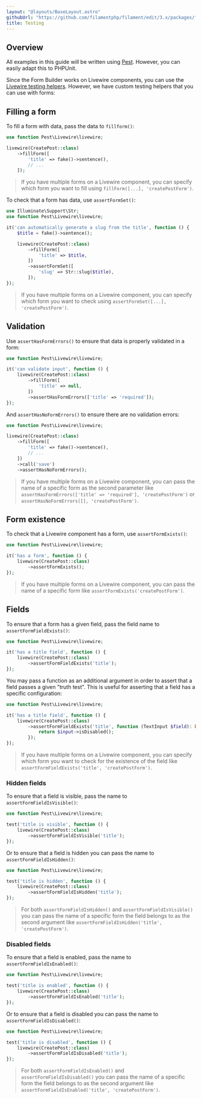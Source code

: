 ```yaml
---
layout: "@layouts/BaseLayout.astro"
githubUrl: "https://github.com/filamentphp/filament/edit/3.x/packages/forms/docs/09-testing.md"
title: Testing
---
```


## Overview

All examples in this guide will be written using [Pest](https://pestphp.com). However, you can easily adapt this to PHPUnit.

Since the Form Builder works on Livewire components, you can use the [Livewire testing helpers](https://livewire.laravel.com/docs/testing). However, we have custom testing helpers that you can use with forms:

## Filling a form

To fill a form with data, pass the data to `fillform()`:

```php
use function Pest\Livewire\livewire;

livewire(CreatePost::class)
    ->fillForm([
        'title' => fake()->sentence(),
        // ...
    ]);
```

> If you have multiple forms on a Livewire component, you can specify which form you want to fill using `fillForm([...], 'createPostForm')`.

To check that a form has data, use `assertFormSet()`:

```php
use Illuminate\Support\Str;
use function Pest\Livewire\livewire;

it('can automatically generate a slug from the title', function () {
    $title = fake()->sentence();

    livewire(CreatePost::class)
        ->fillForm([
            'title' => $title,
        ])
        ->assertFormSet([
            'slug' => Str::slug($title),
        ]);
});
```

> If you have multiple forms on a Livewire component, you can specify which form you want to check using `assertFormSet([...], 'createPostForm')`.

## Validation

Use `assertHasFormErrors()` to ensure that data is properly validated in a form:

```php
use function Pest\Livewire\livewire;

it('can validate input', function () {
    livewire(CreatePost::class)
        ->fillForm([
            'title' => null,
        ])
        ->assertHasFormErrors(['title' => 'required']);
});
```

And `assertHasNoFormErrors()` to ensure there are no validation errors:

```php
use function Pest\Livewire\livewire;

livewire(CreatePost::class)
    ->fillForm([
        'title' => fake()->sentence(),
        // ...
    ])
    ->call('save')
    ->assertHasNoFormErrors();
```

> If you have multiple forms on a Livewire component, you can pass the name of a specific form as the second parameter like `assertHasFormErrors(['title' => 'required'], 'createPostForm')` or `assertHasNoFormErrors([], 'createPostForm')`.

## Form existence

To check that a Livewire component has a form, use `assertFormExists()`:

```php
use function Pest\Livewire\livewire;

it('has a form', function () {
    livewire(CreatePost::class)
        ->assertFormExists();
});
```

> If you have multiple forms on a Livewire component, you can pass the name of a specific form like `assertFormExists('createPostForm')`.

## Fields

To ensure that a form has a given field, pass the field name to `assertFormFieldExists()`:

```php
use function Pest\Livewire\livewire;

it('has a title field', function () {
    livewire(CreatePost::class)
        ->assertFormFieldExists('title');
});
```

You may pass a function as an additional argument in order to assert that a field passes a given "truth test". This is useful for asserting that a field has a specific configuration:

```php
use function Pest\Livewire\livewire;

it('has a title field', function () {
    livewire(CreatePost::class)
        ->assertFormFieldExists('title', function (TextInput $field): bool {
            return $input->isDisabled();
        });
});
```

> If you have multiple forms on a Livewire component, you can specify which form you want to check for the existence of the field like `assertFormFieldExists('title', 'createPostForm')`.

### Hidden fields

To ensure that a field is visible, pass the name to `assertFormFieldIsVisible()`:

```php
use function Pest\Livewire\livewire;

test('title is visible', function () {
    livewire(CreatePost::class)
        ->assertFormFieldIsVisible('title');
});
```

Or to ensure that a field is hidden you can pass the name to `assertFormFieldIsHidden()`:

```php
use function Pest\Livewire\livewire;

test('title is hidden', function () {
    livewire(CreatePost::class)
        ->assertFormFieldIsHidden('title');
});
```

> For both `assertFormFieldIsHidden()` and `assertFormFieldIsVisible()` you can pass the name of a specific form the field belongs to as the second argument like `assertFormFieldIsHidden('title', 'createPostForm')`.

### Disabled fields

To ensure that a field is enabled, pass the name to `assertFormFieldIsEnabled()`:

```php
use function Pest\Livewire\livewire;

test('title is enabled', function () {
    livewire(CreatePost::class)
        ->assertFormFieldIsEnabled('title');
});
```

Or to ensure that a field is disabled you can pass the name to `assertFormFieldIsDisabled()`:

```php
use function Pest\Livewire\livewire;

test('title is disabled', function () {
    livewire(CreatePost::class)
        ->assertFormFieldIsDisabled('title');
});
```

> For both `assertFormFieldIsEnabled()` and `assertFormFieldIsDisabled()` you can pass the name of a specific form the field belongs to as the second argument like `assertFormFieldIsEnabled('title', 'createPostForm')`.
